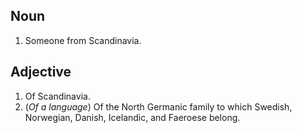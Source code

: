 ==Noun==

#Someone from Scandinavia.

==Adjective==

#Of Scandinavia.
#(''Of a language'') Of the North Germanic family to which Swedish, Norwegian, Danish, Icelandic, and Faeroese belong.